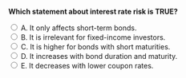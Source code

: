 ::: {.question-block}

<form onsubmit="event.preventDefault(); checkAnswer('module6_mcq_q92')" data-correct-answer="D">
<strong style="display: block;">Which statement about interest rate risk is TRUE?</strong>

<label><input type="radio" name="module6_mcq_q92" value="A"> A. It only affects short-term bonds.</label><br>
<label><input type="radio" name="module6_mcq_q92" value="B"> B. It is irrelevant for fixed-income investors.</label><br>
<label><input type="radio" name="module6_mcq_q92" value="C"> C. It is higher for bonds with short maturities.</label><br>
<label><input type="radio" name="module6_mcq_q92" value="D"> D. It increases with bond duration and maturity.</label><br>
<label><input type="radio" name="module6_mcq_q92" value="E"> E. It decreases with lower coupon rates.</label><br>
</form>

<div id="feedback-module6_mcq_q92" class="feedback" style="display:none;">
✅ Correct: D. Longer-duration bonds experience larger price changes when interest rates shift.
</div>

:::

